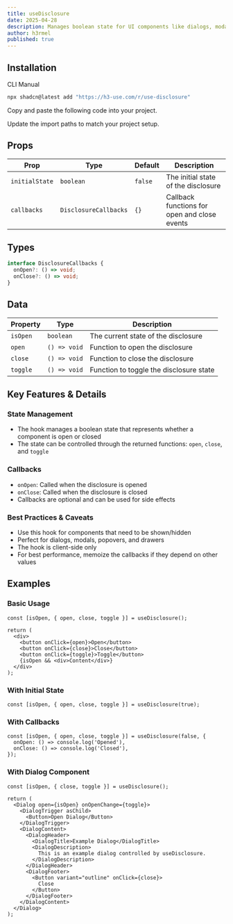 ```yaml
---
title: useDisclosure
date: 2025-04-28
description: Manages boolean state for UI components like dialogs, modals, and popovers.
author: h3rmel
published: true
---
```


<HookPreview name="use-disclosure-demo" />

## Installation

<Tabs defaultValue="cli">

<TabsList>
  <TabsTrigger value="cli">CLI</TabsTrigger>
  <TabsTrigger value="manual">Manual</TabsTrigger>
</TabsList>
<TabsContent value="cli">

```bash
npx shadcn@latest add "https://h3-use.com/r/use-disclosure"
```

</TabsContent>
<TabsContent value="manual">

<Steps>

<Step>Copy and paste the following code into your project.</Step>

<HookSource name="use-disclosure" />

<Step>Update the import paths to match your project setup.</Step>

</Steps>

</TabsContent>

</Tabs>

## Props

| Prop           | Type                  | Default | Description                                  |
| -------------- | --------------------- | ------- | -------------------------------------------- |
| `initialState` | `boolean`             | `false` | The initial state of the disclosure          |
| `callbacks`    | `DisclosureCallbacks` | `{}`    | Callback functions for open and close events |

## Types

```ts
interface DisclosureCallbacks {
  onOpen?: () => void;
  onClose?: () => void;
}
```

## Data

| Property | Type         | Description                             |
| -------- | ------------ | --------------------------------------- |
| `isOpen` | `boolean`    | The current state of the disclosure     |
| `open`   | `() => void` | Function to open the disclosure         |
| `close`  | `() => void` | Function to close the disclosure        |
| `toggle` | `() => void` | Function to toggle the disclosure state |

## Key Features & Details

### State Management

- The hook manages a boolean state that represents whether a component is open or closed
- The state can be controlled through the returned functions: `open`, `close`, and `toggle`

### Callbacks

- `onOpen`: Called when the disclosure is opened
- `onClose`: Called when the disclosure is closed
- Callbacks are optional and can be used for side effects

### Best Practices & Caveats

- Use this hook for components that need to be shown/hidden
- Perfect for dialogs, modals, popovers, and drawers
- The hook is client-side only
- For best performance, memoize the callbacks if they depend on other values

## Examples

### Basic Usage

```tsx
const [isOpen, { open, close, toggle }] = useDisclosure();

return (
  <div>
    <button onClick={open}>Open</button>
    <button onClick={close}>Close</button>
    <button onClick={toggle}>Toggle</button>
    {isOpen && <div>Content</div>}
  </div>
);
```

### With Initial State

```tsx
const [isOpen, { open, close, toggle }] = useDisclosure(true);
```

### With Callbacks

```tsx
const [isOpen, { open, close, toggle }] = useDisclosure(false, {
  onOpen: () => console.log('Opened'),
  onClose: () => console.log('Closed'),
});
```

### With Dialog Component

```tsx
const [isOpen, { close, toggle }] = useDisclosure();

return (
  <Dialog open={isOpen} onOpenChange={toggle}>
    <DialogTrigger asChild>
      <Button>Open Dialog</Button>
    </DialogTrigger>
    <DialogContent>
      <DialogHeader>
        <DialogTitle>Example Dialog</DialogTitle>
        <DialogDescription>
          This is an example dialog controlled by useDisclosure.
        </DialogDescription>
      </DialogHeader>
      <DialogFooter>
        <Button variant="outline" onClick={close}>
          Close
        </Button>
      </DialogFooter>
    </DialogContent>
  </Dialog>
);
```

